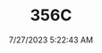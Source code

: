 ---
width: 4000
height: 6000
title: 356C
description: Interior of a Red on Black 1965 Porsche 356C Coupe shot in Austin, TX.
date: 7/27/2023 5:22:43 AM
cameraMake: Sony
cameraModel: ILCE-7M3
lens: E 20-40mm F2.8 A062
settingsfStop: f/5.6
settingsISO: ISO 125
settingsShutter: 1/80
settingsFocalLength: 21 mm
---